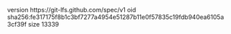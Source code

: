 version https://git-lfs.github.com/spec/v1
oid sha256:fe317175f8b1c3bf7277a4954e51287b11e0f57835c19fdb940ea6105a3cf39f
size 13339
